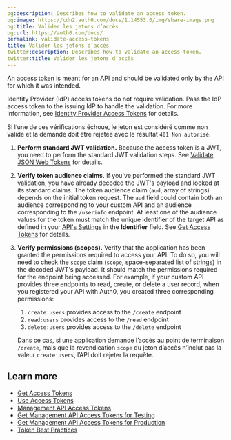 ```yaml
---
og:description: Describes how to validate an access token.
og:image: https://cdn2.auth0.com/docs/1.14553.0/img/share-image.png
og:title: Valider les jetons d’accès
og:url: https://auth0.com/docs/
permalink: validate-access-tokens
title: Valider les jetons d’accès
twitter:description: Describes how to validate an access token.
twitter:title: Valider les jetons d’accès
---
```


An <Tooltip tip="Access Token: Authorization credential, in the form of an opaque string or JWT, used to access an API." cta="View Glossary" href="/docs/glossary?term=access+token">access token</Tooltip> is meant for an API and should be validated only by the API for which it was intended.

<Callout icon="file-lines" color="#0EA5E9" iconType="regular">

Identity Provider (IdP) access tokens do not require validation. Pass the IdP access token to the issuing IdP to handle the validation. For more information, see [Identity Provider Access Tokens](/docs/secure/tokens/access-tokens/identity-provider-access-tokens) for details.

</Callout>

Si l’une de ces vérifications échoue, le jeton est considéré comme non valide et la demande doit être rejetée avec le résultat `401 Non autorisé`.

1. **Perform standard JWT validation.** Because the access token is a JWT, you need to perform the standard JWT validation steps. See [Validate JSON Web Tokens](/docs/secure/tokens/json-web-tokens/validate-json-web-tokens) for details.
2. **Verify token audience claims.** If you've performed the standard JWT validation, you have already decoded the JWT's payload and looked at its standard claims. The token audience claim (`aud`, array of strings) depends on the initial token request. The `aud` field could contain both an audience corresponding to your custom API and an audience corresponding to the `/userinfo` endpoint. At least one of the audience values for the token must match the unique identifier of the target API as defined in your [API's Settings](https://manage.auth0.com/#/apis) in the **Identifier** field. See [Get Access Tokens](/docs/secure/tokens/access-tokens/get-access-tokens) for details.
3. **Verify permissions (scopes).** Verify that the application has been granted the permissions required to access your API. To do so, you will need to check the `scope` claim (`scope`, space-separated list of strings) in the decoded JWT's payload. It should match the permissions required for the endpoint being accessed. For example, if your custom API provides three endpoints to read, create, or delete a user record, when you registered your API with Auth0, you created three corresponding permissions:

   1. `create:users` provides access to the `/create` endpoint
   2. `read:users` provides access to the `/read` endpoint
   3. `delete:users` provides access to the `/delete` endpoint

   Dans ce cas, si une application demande l’accès au point de terminaison `/create`, mais que la revendication `scope` du jeton d’accès n’inclut pas la valeur `create:users`, l’API doit rejeter la requête.

## Learn more

* [Get Access Tokens](/docs/secure/tokens/access-tokens/get-access-tokens)
* [Use Access Tokens](/docs/secure/tokens/access-tokens/use-access-tokens)
* [Management API Access Tokens](/docs/secure/tokens/access-tokens/management-api-access-tokens)
* [Get Management API Access Tokens for Testing](/docs/secure/tokens/access-tokens/management-api-access-tokens/get-management-api-access-tokens-for-testing)
* [Get Management API Access Tokens for Production](/docs/secure/tokens/access-tokens/management-api-access-tokens/get-management-api-access-tokens-for-production)
* [Token Best Practices](/docs/secure/tokens/token-best-practices)